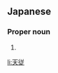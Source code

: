 ==Japanese==
{{ja-kanjitab|たか|つぐ}}

===Proper noun===
{{ja-pos|proper|たかつぐ}}

# {{given name|male|lang=ja|sort=たかつぐ}}

[[li:天従]]
